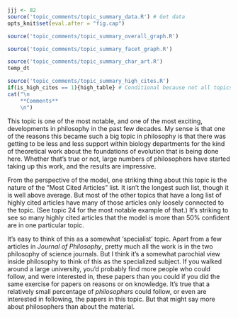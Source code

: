 ```r
jjj <- 82
source('topic_comments/topic_summary_data.R') # Get data
opts_knit$set(eval.after = "fig.cap")
```

```r
source('topic_comments/topic_summary_overall_graph.R')
```

```r

source('topic_comments/topic_summary_facet_graph.R')
```

```r

source('topic_comments/topic_summary_char_art.R')
temp_dt
```

```r
source('topic_comments/topic_summary_high_cites.R')
if(is_high_cites == 1){high_table} # Conditional because not all topics have high cites
cat("\n
	**Comments**
	\n")
```

This topic is one of the most notable, and one of the most exciting, developments in philosophy in the past few decades. My sense is that one of the reasons this became such a big topic in philosophy is that there was getting to be less and less support within biology departments for the kind of theoretical work about the foundations of evolution that is being done here. Whether that's true or not, large numbers of philosophers have started taking up this work, and the results are impressive.

From the perspective of the model, one striking thing about this topic is the nature of the "Most Cited Articles" list. It isn't the longest such list, though it is well above average. But most of the other topics that have a long list of highly cited articles have many of those articles only loosely connected to the topic. (See topic 24 for the most notable example of that.) It's striking to see so many highly cited articles that the model is more than 50% confident are in one particular topic.

It's easy to think of this as a somewhat 'specialist' topic. Apart from a few articles in _Journal of Philosophy_, pretty much all the work is in the two philosophy of science journals. But I think it's a somewhat parochial view inside philosophy to think of this as the specialized subject. If you walked around a large university, you'd probably find more people who could follow, and were interested in, these papers than you could if you did the same exercise for papers on reasons or on knowledge. It's true that a relatively small percentage of _philosophers_ could follow, or even are interested in following, the papers in this topic. But that might say more about philosophers than about the material.